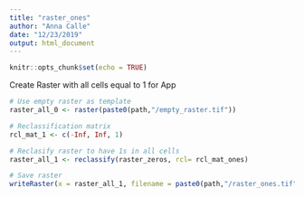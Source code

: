 ```yaml
---
title: "raster_ones"
author: "Anna Calle"
date: "12/23/2019"
output: html_document
---
```


```r
knitr::opts_chunk$set(echo = TRUE)
```

Create Raster with all cells equal to 1 for App

```r
# Use empty raster as template
raster_all_0 <- raster(paste0(path,"/empty_raster.tif"))

# Reclassification matrix
rcl_mat_1 <- c(-Inf, Inf, 1)

# Reclasify raster to have 1s in all cells
raster_all_1 <- reclassify(raster_zeros, rcl= rcl_mat_ones)

# Save raster
writeRaster(x = raster_all_1, filename = paste0(path,"/raster_ones.tif"), overwrite = T)
```

